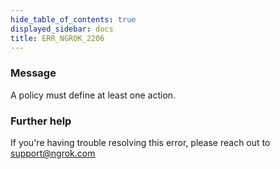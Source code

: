 ```yaml
---
hide_table_of_contents: true
displayed_sidebar: docs
title: ERR_NGROK_2206
---
```




### Message

A policy must define at least one action.

<ErrorDetails error="err_ngrok_2206" />

### Further help

If you're having trouble resolving this error, please reach out to [support@ngrok.com](mailto:support@ngrok.com?subject=Help%20with%20ERR_NGROK_2206)
